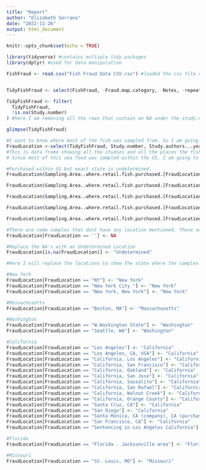 ```yaml
---
title: "Report"
author: "Elizabeth Serrano"
date: "2022-11-26"
output: html_document
---
```


```r
knitr::opts_chunk$set(echo = TRUE)

library(tidyverse) #contains multiple tidy packages 
library(dplyr) #used for data manipulation 
```

```r
FishFraud <- read.csv("Fish Fraud Data CSV.csv") #loaded the csv file of the raw data into r 


TidyFishFraud <- select(FishFraud, -Fraud.map.category, -Notes, -repeat., -Species.Geographic.Range, -Amount.of.processing, -Website, -Reference, -In.fraud.map., -In.endnote., -Fraud.Map.ID., -Potentially.Farmed., -farmed.n, -X, -X.1, -X.2, -X.3, -X.4, -X.5, -X.6, -X.7, -X.8) #i removed these columns as i determined that they were either irrelevant to what I wanted to asnwer, or there wasnt enough data in these columns to do anything with it 

TidyFishFraud <- filter(
  TidyFishFraud, 
  !is.na(Study.number)
) #here I am removing all the rows that contain an NA under the study.number column. 

glimpse(TidyFishFraud)


```
```r
#I want to know where most of the fish was sampled from. So I am going to need to create a data frame that takes the studies columns and the locations of the purchased fish 
FraudLocation <-select(TidyFishFraud, Study.number, Study.authors...year, Sampling.Area..where.retail.fish.purchased.)
#This is data frame showing all the studies and all the places the fish from those studies were bought from (location) 
# Since most of this sea food was sampled within the US, I am going to try to standardize these entries to show the locations (states within the US) where the seafood came from. 

#Purchased within US but exact state is undetermined. 
FraudLocation$Sampling.Area..where.retail.fish.purchased.[FraudLocation$Sampling.Area..where.retail.fish.purchased.== "USA"] <- "USA (state undetermined)"

FraudLocation$Sampling.Area..where.retail.fish.purchased.[FraudLocation$Sampling.Area..where.retail.fish.purchased.== "US"] <- "USA (state undetermined)"

FraudLocation$Sampling.Area..where.retail.fish.purchased.[FraudLocation$Sampling.Area..where.retail.fish.purchased.== "21 states"] <- "USA (state undetermined)"

FraudLocation$Sampling.Area..where.retail.fish.purchased.[FraudLocation$Sampling.Area..where.retail.fish.purchased.== "United States"] <- "USA (state undetermined)"

FraudLocation$Sampling.Area..where.retail.fish.purchased.[FraudLocation$Sampling.Area..where.retail.fish.purchased.== "medium size city in SE US"] <- "USA (state undetermined)"

#There are some samples that dont have any location mentioned. These are empty strings and I will replace them with NA. 
FraudLocation[FraudLocation == ''] <- NA

#Replace the NA's with an Undetermined Location 
FraudLocation[is.na(FraudLocation)] <- "Undetermined"

#Here I will replace the locations to show the state where the samples were retrieved from 

#New York
FraudLocation[FraudLocation == "NY"] <- "New York"
FraudLocation[FraudLocation == "New York City "] <- "New York"
FraudLocation[FraudLocation == "New York, New York"] <- "New York"

#Massachusetts
FraudLocation[FraudLocation == "Boston, MA"] <- "Massachusetts"

#Washington 
FraudLocation[FraudLocation == "W.Washington State"] <- "Washington"
FraudLocation[FraudLocation == "Seattle, WA"] <- "Washington"

#California
FraudLocation[FraudLocation == "Los Angeles"] <- "California"
FraudLocation[FraudLocation == "Los Angeles, CA, USA"] <- "California"
FraudLocation[FraudLocation == "California, Los Angeles"] <- "California"
FraudLocation[FraudLocation == "California, San Francisco"] <- "California"
FraudLocation[FraudLocation == "California, Oakland"] <- "California"
FraudLocation[FraudLocation == "California, San Jose"] <- "California"
FraudLocation[FraudLocation == "California, Sausalito"] <- "California"
FraudLocation[FraudLocation == "California, San Rafael"] <- "California"
FraudLocation[FraudLocation == "California, Walnut Creek"] <- "California"
FraudLocation[FraudLocation == "California, Orange County"] <- "California"
FraudLocation[FraudLocation == "Santa Cruz, CA"] <- "California"
FraudLocation[FraudLocation == "San Diego"] <- "California"
FraudLocation[FraudLocation == "Santa Monica, CA (company), CA (purchaser)"] <- "California"
FraudLocation[FraudLocation == "San Francisco, CA"] <- "California"
FraudLocation[FraudLocation == "Sentencing in Los Angeles California"] <- "California"

#Florida 
FraudLocation[FraudLocation == "Florida - Jacksonville area"] <- "Florida"

#Missouri 
FraudLocation[FraudLocation == "St. Louis, MO"] <- "Missouri"




```

